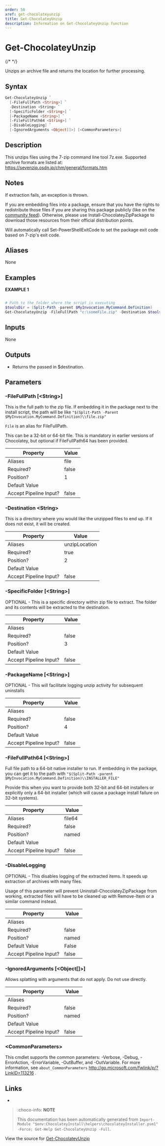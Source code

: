 ---
order: 50
xref: get-chocolateyunzip
title: Get-ChocolateyUnzip
description: Information on Get-ChocolateyUnzip function
---

# Get-ChocolateyUnzip

{/* <!-- This documentation is automatically generated from https://github.com/chocolatey/choco/blob/master/src/chocolatey.resources/helpers/functions/Get-ChocolateyUnzip.ps1 using https://github.com/chocolatey/choco/blob/master/GenerateDocs.ps1. Contributions are welcome at the original location(s). --> */}

Unzips an archive file and returns the location for further processing.

## Syntax

~~~powershell
Get-ChocolateyUnzip `
  [-FileFullPath <String>] `
  -Destination <String> `
  [-SpecificFolder <String>] `
  [-PackageName <String>] `
  [-FileFullPath64 <String>] `
  [-DisableLogging] `
  [-IgnoredArguments <Object[]>] [<CommonParameters>]
~~~

## Description

This unzips files using the 7-zip command line tool 7z.exe.
Supported archive formats are listed at:
https://sevenzip.osdn.jp/chm/general/formats.htm

## Notes

If extraction fails, an exception is thrown.

If you are embedding files into a package, ensure that you have the
rights to redistribute those files if you are sharing this package
publicly (like on the [community feed](https://community.chocolatey.org/packages)). Otherwise, please use
Install-ChocolateyZipPackage to download those resources from their
official distribution points.

Will automatically call Set-PowerShellExitCode to set the package exit code
based on 7-zip's exit code.

## Aliases

None

## Examples

 **EXAMPLE 1**

~~~powershell

# Path to the folder where the script is executing
$toolsDir = (Split-Path -parent $MyInvocation.MyCommand.Definition)
Get-ChocolateyUnzip -FileFullPath "c:\someFile.zip" -Destination $toolsDir
~~~ 

## Inputs

None

## Outputs


 * Returns the passed in $destination.


## Parameters

###  -FileFullPath [&lt;String&gt;]
This is the full path to the zip file. If embedding it in the package
next to the install script, the path will be like
`"$(Split-Path -Parent $MyInvocation.MyCommand.Definition)\\file.zip"`

`File` is an alias for FileFullPath.

This can be a 32-bit or 64-bit file. This is mandatory in earlier versions
of Chocolatey, but optional if FileFullPath64 has been provided.

Property               | Value
---------------------- | -----
Aliases                | file
Required?              | false
Position?              | 1
Default Value          | 
Accept Pipeline Input? | false
 
###  -Destination &lt;String&gt;
This is a directory where you would like the unzipped files to end up.
If it does not exist, it will be created.

Property               | Value
---------------------- | -------------
Aliases                | unzipLocation
Required?              | true
Position?              | 2
Default Value          | 
Accept Pipeline Input? | false
 
###  -SpecificFolder [&lt;String&gt;]
OPTIONAL - This is a specific directory within zip file to extract. The
folder and its contents will be extracted to the destination.

Property               | Value
---------------------- | -----
Aliases                | 
Required?              | false
Position?              | 3
Default Value          | 
Accept Pipeline Input? | false
 
###  -PackageName [&lt;String&gt;]
OPTIONAL - This will facilitate logging unzip activity for subsequent
uninstalls

Property               | Value
---------------------- | -----
Aliases                | 
Required?              | false
Position?              | 4
Default Value          | 
Accept Pipeline Input? | false
 
###  -FileFullPath64 [&lt;String&gt;]
Full file path to a 64-bit native installer to run.
If embedding in the package, you can get it to the path with
`"$(Split-Path -parent $MyInvocation.MyCommand.Definition)\\INSTALLER_FILE"`

Provide this when you want to provide both 32-bit and 64-bit
installers or explicitly only a 64-bit installer (which will cause a package
install failure on 32-bit systems).

Property               | Value
---------------------- | ------
Aliases                | file64
Required?              | false
Position?              | named
Default Value          | 
Accept Pipeline Input? | false
 
###  -DisableLogging
OPTIONAL - This disables logging of the extracted items. It speeds up
extraction of archives with many files. 

Usage of this parameter will prevent Uninstall-ChocolateyZipPackage
from working, extracted files will have to be cleaned up with
Remove-Item or a similar command instead.

Property               | Value
---------------------- | -----
Aliases                | 
Required?              | false
Position?              | named
Default Value          | False
Accept Pipeline Input? | false
 
###  -IgnoredArguments [&lt;Object[]&gt;]
Allows splatting with arguments that do not apply. Do not use directly.

Property               | Value
---------------------- | -----
Aliases                | 
Required?              | false
Position?              | named
Default Value          | 
Accept Pipeline Input? | false
 
### &lt;CommonParameters&gt;

This cmdlet supports the common parameters: -Verbose, -Debug, -ErrorAction, -ErrorVariable, -OutBuffer, and -OutVariable. For more information, see `about_CommonParameters` http://go.microsoft.com/fwlink/p/?LinkID=113216 .


## Links

 * <Xref title="Install-ChocolateyZipPackage" value="install-chocolateyzippackage" />


<Xref title="Function Reference" value="powershell-reference" />

> :choco-info: **NOTE**
>
> This documentation has been automatically generated from `Import-Module "$env:ChocolateyInstall\helpers\chocolateyInstaller.psm1" -Force; Get-Help Get-ChocolateyUnzip -Full`.

View the source for [Get-ChocolateyUnzip](https://github.com/chocolatey/choco/blob/master/src/chocolatey.resources/helpers/functions/Get-ChocolateyUnzip.ps1)
